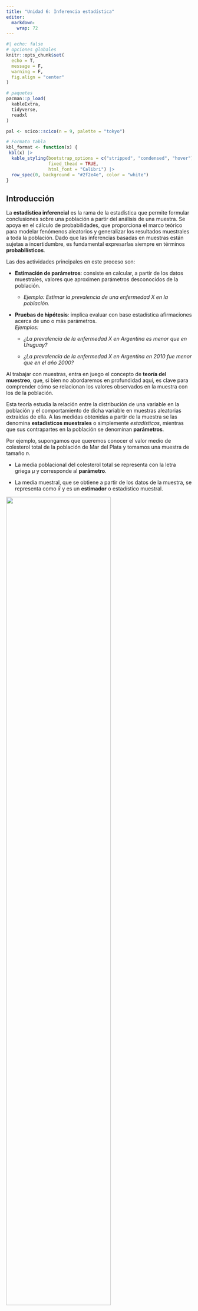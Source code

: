 ```yaml
---
title: "Unidad 6: Inferencia estadística"
editor: 
  markdown: 
    wrap: 72
---
```


```r
#| echo: false
# opciones globales
knitr::opts_chunk$set(
  echo = T,
  message = F,
  warning = F,
  fig.align = "center"
)

# paquetes
pacman::p_load(
  kableExtra,
  tidyverse,
  readxl
)

pal <- scico::scico(n = 9, palette = "tokyo")

# Formato tabla
kbl_format <- function(x) {
 kbl(x) |> 
  kable_styling(bootstrap_options = c("stripped", "condensed", "hover"),
                fixed_thead = TRUE,
                html_font = "Calibri") |>
  row_spec(0, background = "#2f2e4e", color = "white")
}
```

## Introducción

La **estadística inferencial** es la rama de la estadística que permite formular conclusiones sobre una población a partir del análisis de una muestra. Se apoya en el cálculo de probabilidades, que proporciona el marco teórico para modelar fenómenos aleatorios y generalizar los resultados muestrales a toda la población. Dado que las inferencias basadas en muestras están sujetas a incertidumbre, es fundamental expresarlas siempre en términos **probabilísticos**.

Las dos actividades principales en este proceso son:

-   **Estimación de parámetros**: consiste en calcular, a partir de los datos muestrales, valores que aproximen parámetros desconocidos de la población.

    -   *Ejemplo: Estimar la prevalencia de una enfermedad X en la población.*

-   **Pruebas de hipótesis**: implica evaluar con base estadística afirmaciones acerca de uno o más parámetros.\
    *Ejemplos:*

    -   *¿La prevalencia de la enfermedad X en Argentina es menor que en Uruguay?*

    -   *¿La prevalencia de la enfermedad X en Argentina en 2010 fue menor que en el año 2000?*

Al trabajar con muestras, entra en juego el concepto de **teoría del muestreo**, que, si bien no abordaremos en profundidad aquí, es clave para comprender cómo se relacionan los valores observados en la muestra con los de la población.

Esta teoría estudia la relación entre la distribución de una variable en la población y el comportamiento de dicha variable en muestras aleatorias extraídas de ella. A las medidas obtenidas a partir de la muestra se las denomina **estadísticos muestrales** o simplemente *estadísticos*, mientras que sus contrapartes en la población se denominan **parámetros**.

Por ejemplo, supongamos que queremos conocer el valor medio de colesterol total de la población de Mar del Plata y tomamos una muestra de tamaño $n$.

-   La media poblacional del colesterol total se representa con la letra griega $\mu$ y corresponde al **parámetro**.

-   La media muestral, que se obtiene a partir de los datos de la muestra, se representa como $\bar{x}$ y es un **estimador** o estadístico muestral. 

![](images/06/poblacion_muestra.svg){fig-align="center" width=75%}

La **distribución muestral de un estadístico** es la distribución de todos los valores posibles que ese estadístico puede tomar al calcularse en muestras aleatorias del mismo tamaño extraídas de una misma población. Este concepto es central en la inferencia estadística, ya que permite cuantificar la incertidumbre asociada a las estimaciones.

Como construir una distribución muestral puede resultar muy laborioso cuando la población es grande, y directamente imposible si es infinita, se suelen utilizar aproximaciones basadas en la toma de un gran número de muestras aleatorias del mismo tamaño.

## Intervalos de Confianza (IC)

Una forma eficaz de abordar la inferencia estadística es a través de los **intervalos de confianza (IC)**, ya que, aunque son procedimientos inferenciales, están estrechamente vinculados con la estadística descriptiva.

Supongamos que queremos estimar la **media de colesterol** de la población de Mar del Plata. Sería inviable medir el colesterol de cada habitante, por lo que optamos por tomar una muestra de, por ejemplo, 100, 200 o 300 individuos (más adelante veremos cómo determinar el tamaño adecuado de la muestra). Debemos recordar que diferentes muestras producirán en general medias diferentes. Existe, por tanto, un grado de incertidumbre asociado. Si hiciéramos una estimación puntual, obtendríamos un solo valor, pero sin información sobre su variabilidad. No sabríamos qué tan cerca o lejos está nuestra estimación ($\bar{x}$) de la verdadera media poblacional ($\mu$).

El **intervalo de confianza** proporciona un rango de valores dentro del cual se espera que se encuentre el valor verdadero del parámetro poblacional, con un cierto nivel de confianza. A diferencia de la estimación puntual que proporciona un único valor numérico, el intervalo consta de dos valores entre los cuales se supone está contenido el parámetro estimado. Entonces, el intervalo de confianza puede expresarse como:

$$ IC = estimador~puntual \pm (coeficiente~de~confiabilidad) * (error~ estandar) $$

donde:

-   **Estimador puntual**:

    -   Para la media poblacional ($\mu$), se toma la media muestral($\bar{x}$).

    -   Para una proporción de la población ($p$), se toma la proporción muestral ($\hat{p}$).

-   **Coeficiente de confiabilidad:** Se relaciona con el nivel de confianza deseado (por ejemplo, 90%, 95% o 99%), y se expresa como $1 - \alpha$, es decir la probabilidad de que el parámetro se encuentre dentro del IC. Recordemos que el nivel de significancia ($\alpha$) es la probabilidad de que el parámetro no se halle dentro del IC y es un valor generalmente pequeño (por ejemplo, 0.1, 0.05 o 0.01) expresado como probabilidad o porcentaje (por ejemplo, 10%, 5% o 1%).

-   **Error estándar (SE):** Representa la variabilidad de la distribución muestral. Por ejemplo, para la media el error estándar se calcula como la raíz cuadrada de la varianza de la distribución muestral:

    $$ 
    SE = \frac{\sigma}{\sqrt{n}} 
    $$

    Donde $\sigma$ es la desviación estándar poblacional y $n$ el tamaño de la muestra. Si se estima un IC para una proporción, el error estándar es:

    $$ 
    SE = \sqrt{\frac{\hat{p}(1 - \hat{p})}{n}} 
    $$

El proceso se fundamenta en el Teorema del Límite Central (TCL), que establece que, para muestras suficientemente grandes, la distribución de $\bar{x}$ es aproximadamente normal, con media $\mu$ y varianza $\sigma^2/n$. Así, la variable tipificada:

$$ 
Z = \frac{\bar{x}-\mu}{\sigma} 
$$

sigue una distribución normal estándar (media 0 y desviación estándar 1), lo que permite calcular probabilidades y construir el IC.

En cualquier distribución normal:

-   Entre $\mu \pm \sigma$ se encuentra el 68% de los datos.

-   Entre $\mu \pm 2\sigma$ se encuentra el 95%.

-   Entre $\mu \pm 3\sigma$ se encuentra el 99%.

El siguiente gráfico ilustra lo explicado anteriormente:

```r
#| echo: false 
# Define región crítica 
crit_n <- limitRange <- function(fun, min, max) {   
  function(x) {     
    y <- fun(x)     
    y[x < min  |  x > max] <- NA     
    return(y)   
  }}  

# Gráfico base 
g1 <- tibble(x = c(-4, 4)) |>    
  
  # plot     
  ggplot(mapping = aes(x = x)) +      
  # curva normal  
  stat_function(fun = dnorm, linewidth = .8, color = pal[1]) +      
  # Región crítica 95%   
  geom_vline(xintercept = -1.96, lty = 2) +      
  geom_vline(xintercept = 1.96, lty = 2) +      
  # Tema   
  theme_minimal() +    
  theme(axis.text.x = element_text(face = "bold",                                     size = 11,                                    
                                   angle = 60))  
## Gráfico región crítica 
g1 +   
  # Sombreado   
  stat_function(fun = crit_n(dnorm, min = -1, max = 1),     
                geom = "area",      
                fill = pal[2],     
                alpha = 0.4) +      
  
  # Región crítica 68%   
  annotate(geom = "text",            
           label = "68%",            
           x = 0, y = .2) +      
  geom_vline(xintercept = -1, lty = 2) +      
  geom_vline(xintercept = 1, lty = 2) +     
  
  # Región crítica 95%    
  annotate(geom = "text",            
           label = "95%",            
           x = 0, y = .475) +      
  
  annotate("segment", x = -1.96, xend = 1.96, y = .45,     
           arrow = arrow(type = "closed",                    
                         ends = "both",                   
                         length = unit(.1, "inches"))) +    
  
  # Región crítica 99%   
  annotate(geom = "text",            
           label = "99%",            
           x = 0, y = .55) +      
  annotate("segment", x = -2.58, xend = 2.58, y = .525,      
           arrow = arrow(type = "closed",                   
                         ends = "both",                   
                         length = unit(.1, "inches"))) +
  
  geom_vline(xintercept = -2.58, lty = 2) +     
  geom_vline(xintercept = 2.58, lty = 2) +      
  
  # Etiquetas   
  scale_x_continuous(breaks = c(-Inf, -2.58, -1.96, -1,                                  0, 1, 1.96, 2.58, Inf),                     
                     labels = c("",                                 
                                expression(mu - 2.58 * sigma),  
                                expression(mu - 1.96 * sigma),  
                                expression(mu - sigma),           
                                expression(mu),           
                                expression(mu + sigma),       
                                expression(mu + 1.96 * sigma),                                 
                                expression(mu + 2.58 * sigma),  
                                "")) +     
  # Títulos   
  labs(x = "", y = "")
```

Sabemos que, independientemente de la localización de los valores, aproximadamente el **95%** de los valores posibles de $\bar{x}$ en la distribución muestral estarán a menos de dos desviaciones estándar de la media $\mu$. Es decir, el intervalo $\mu \pm 2\sigma$ contendrá el **95%** de los valores posibles de $\bar{x}$.

Supongamos que formamos intervalos a partir de todos los posibles valores de $\bar{x}$, calculados a partir de todas las muestras posibles de tamaño $n$ tomadas de la población de interés. Esto generará una gran cantidad de intervalos de la forma $\mu \pm  2\sigma$, todos con la misma amplitud, centrados en torno a una $\mu$ desconocida.

Aproximadamente el **95%** de estos intervalos tendrán sus centros dentro del intervalo $\mu \pm  2\sigma$. Cada uno de estos intervalos, que se encuentran dentro de $\mu \pm  2\sigma$, puede contener el valor verdadero de $\mu$.

```r
#| echo: false
# Gráfico
g1 + 
  # Región crítica 95% 
  annotate(geom = "text",            
           label = "(1 - alpha) == 0.95",           
           parse = T,            
           x = 0, y = .2) + 
  
  # x1   
  geom_vline(xintercept = 1, 
             lty = 3, 
             color = pal[2]) +     
  
  # x3   
  geom_vline(xintercept = 1.25, 
             lty = 3, 
             color = pal[3]) +      
  
  # x5   
  geom_vline(xintercept = 1.75, 
             lty = 3, 
             color = pal[4]) +      
  
  # mu   
  geom_vline(xintercept = 0, 
             lty = 2) + 
  
  # x2   
  geom_vline(xintercept = -1.5, 
             lty = 3, 
             color = pal[5]) +      
  
  # x4   
  geom_vline(xintercept = -1.25, 
             lty = 3, 
             color = pal[6]) + 
  
  # Anotaciones texto   
  annotate("segment", x = -1.96, xend = 0, y = .05,
           arrow = arrow(type = "closed", 
                         ends = "both",   
                         length = unit(.1, "inches"))) +    
  
  annotate(geom = "text",            
           label = expression(2*sigma*bar(x)),  
           x = -1, y = .075) +         
  
  annotate("segment", x = 1.96, xend = 0, y = .05,     
           arrow = arrow(type = "closed",                    
                         ends = "both",                   
                         length = unit(.1, "inches"))) +    
  
  annotate(geom = "text",            
           label = expression(2*sigma*bar(x)),            
           x = 1, y = .075) +       
  
  # Etiquetas   
  scale_x_continuous(breaks = c(-Inf, -1.96, -1.5, -1.25, 0, 
                                1, 1.25, 1.75, 1.96, Inf),   
                     labels = c("",
                                expression(alpha/2),  
                                expression(bar(x)[2]),  
                                expression(bar(x)[4]),  
                                expression(mu),  
                                expression(bar(x)[1]),
                                expression(bar(x)[3]),  
                                expression(bar(x)[5]),
                                expression(alpha/2), 
                                "")) +      
  
  # Títulos   
  labs(x = expression(bar(x)), y = "")
```

Finalmente, y basándonos en las propiedades de la distribución Normal, se puede deducir la expresión del IC:

$$ 
P(Z_{\alpha/2} < Z_{1-\alpha/2)} = 1 - \alpha 
$$ Reemplazando $Z$:

$$ 
P(Z_{\alpha/2} < \frac{\bar{x} - \mu}{\frac{\sigma}{\sqrt{n}}} < Z_{(1-\alpha/2)}) = 1-\alpha   
$$

Reordenando, la expresión del IC para la media queda:

$$ 
\bar{x} - Z_{\alpha/2}\sqrt{\frac{\sigma^2}{n}} < \mu < \bar{x} + Z_{\alpha/2}\frac{\sigma^2}{n}   
$$

### ¿Cómo se interpreta un IC?

Si hubiésemos tomado múltiples muestras del mismo tamaño de la población, en al menos $100 * (1 − \alpha)\%$ de las ocasiones el intervalo calculado contendría el parámetro poblacional real. Es decir, un IC al 95% implica que, a largo plazo, el 95% de los intervalos obtenidos a partir de muestras repetidas incluirán el valor verdadero del parámetro.

El producto del coeficiente de confiabilidad y el error estándar se denomina **precisión de la estimación** y es el componente responsable de la amplitud del IC. Recordemos que la fórmula general para construir un intervalo de confianza era:

$$ IC = estimador~puntual \pm (coeficiente~de~confiabilidad) * (error~ estandar) $$

Para el caso de la media:

-   **Aumento de la confiabilidad:** Si se incrementa el nivel de confianza, el coeficiente (por ejemplo, pasando de 1.96 a un valor mayor) aumenta, lo que a su vez incrementa la amplitud del IC.

-   **Reducción del error estándar:** Si se fija la confiabilidad (por ejemplo, al 95%), para disminuir la amplitud del IC es necesario reducir el error estándar. Dado que el error estándar de la media es:

    $$ SE = \frac{\sigma}{\sqrt{n}} $$

    y considerando que $\sigma$ es constante, la única forma de disminuir el error estándar es aumentando el tamaño muestral ($n$).

Surge entonces la pregunta: **¿qué tan grande debe ser** $n$?\
La respuesta dependerá de $\sigma$, del nivel de significación ($\alpha$) y de la amplitud deseada para el IC. La relación es:

$$ Amplitud = Z \frac{\sigma}{\sqrt{n}} \Longrightarrow n = \frac{Z^2\sigma^2}{Amplitud^2} \quad (Z = 1.96~si~\alpha = 0.05) $$

(En la práctica, $\sigma$ generalmente no se conoce, así que se usa su estimación muestral).

La expresión del error estándar varía según el parámetro a estimar. Hemos visto el caso de la media; si lo que se desea es calcular un IC para una proporción, recordemos que, para muestras grandes, la distribución de las proporciones de la muestra es aproximadamente normal de acuerdo con el TCL. En este caso:

-   La media de la distribución es la proporción real $p$

-   La varianza es $p(1-p)/n$, lo que nos lleva a que el error estándar es:

$$ 
SE = \sqrt{\frac{\hat{p}(1-\hat{p})}{n}}      
$$

y el IC para la proporción se expresa como:

$$ \hat{p} - Z_{1-\alpha/2}\sqrt{\frac{\hat{p}(1-\hat{p})}{n}} < p < \hat{p} + Z_{1-\alpha/2}\sqrt{\frac{\hat{p}(1-\hat{p})}{n}}  $$

Dado que un intervalo de confianza implica una declaración probabilística, su cálculo se fundamenta en las distribuciones muestrales de los estimadores y en el correspondiente error estándar. Aunque las fórmulas pueden parecer complejas, los paquetes estadísticos (como R) realizan estos cálculos automáticamente. Lo fundamental es comprender en qué depende la amplitud del IC (nivel de confianza, error estándar y tamaño muestral) y cómo cada uno de estos componentes influye en la precisión de la estimación.

Para profundizar y visualizar simulaciones sobre estos conceptos, pueden explorar recursos interactivos como:

➡️ [**Viendo la teoría: Una introducción visual a probabilidad y estadística**](https://seeing-theory.brown.edu/frequentist-inference/es.html#section2)


## Normalidad y homocedasticidad

Las características fundamentales a la hora de decidir si utilizaremos métodos paramétricos o no paramétricos para la inferencia estadística, es que los datos se ajusten a una distribución normal y conocer si tienen una dispersión homogénea o heterogénea. 

## Normalidad

Determinar que una distribución es aproximadamente normal nos permite decidirnos por test de comparaciones paramétricos.

Existen tres enfoques que debemos analizar simultáneamente:

-   Métodos gráficos
-   Métodos analíticos
-   Pruebas de bondad de ajuste

### Métodos gráficos

El gráfico por excelencia para evaluar normalidad es el Q-Q Plot que consiste en comparar los cuantiles de la distribución observada con los cuantiles teóricos de una distribución normal con la misma media y desviación estándar que los datos.

Cuanto más se aproximen los datos a una normal, más alineados están los puntos entorno a la recta.

En el lenguaje R hay varios paquetes que tienen funciones para construirlos:

```r
library(dlookr)
library(ggpubr)
library(moments)
library(nortest)
library(car)
library(tidyverse)
```

Cargamos datos de ejemplo:

```r
datos <- read_csv2("datos/datos_normalidad.csv")
```

Evaluación gráfica de normalidad usando la función `plot_normality()` del paquete `dlookr`:

```r
datos |> 
  plot_normality(peso) 
```

A simple vista observamos que los puntos de la variable `peso` *se ajustan bastante bien a la recta*.

También podemos generar el qqplot usando las funciones `geom_qq_line()` y `geom_qq()` de `ggplot2`:

```r
datos |> 
  ggplot(mapping = aes(sample = peso)) +
  geom_qq_line() +
  geom_qq() +
  theme_minimal()
```

La función `ggqqplot()` del paquete `ggpubr` [@ggpubr] nos permite agregar intervalos de confianza (zona gris alrededor de la recta) que nos orienta mejor sobre "donde caen" los puntos de la variable analizada:

```r
datos$peso |> 
  ggqqplot()
```

Un ejemplo donde la variable parece no cumplir con el supuesto de normalidad en estos datos de prueba es `edad`:

```r
datos$edad |> 
  ggqqplot()
```

### Métodos analíticos

#### Medidas de forma

Existen dos medidas de forma útiles que podemos calcular mediante funciones de R.

-   La curtosis (kurtosis)
-   La asimetría (skewness)

La curtosis mide el grado de agudeza o achatamiento de una distribución con relación a la distribución normal.

-   \< 0 Distribución platicúrtica (apuntamiento negativo): baja concentración de valores
-   \> 0 Distribución leptocúrtica (apuntamiento positivo): gran concentración de valores
-   = 0 Distribución mesocúrtica (apuntamiento normal): concentración como en la distribución normal.

El paquete `moments` [@moments] posee algunas funciones interesantes para analizar medidas de forma, como el estimador de Pearson para curtosis:

```r
datos |> 
  summarise(kurtosis_edad = kurtosis(edad, na.rm = T),
            kurtosis_peso = kurtosis(peso, na.rm = T))
```

En los dos casos estamos frente a una *distribución leptocúrtica* pero de magnitudes bien diferentes. Muy alta en el caso de la variable `edad` (8,0) y mucho menor para la variable `peso` (2,7).

El índice de asimetría es un indicador que permite establecer el *grado de asimetría* que presenta una distribución. Los valores menores que 0 indican distribución asimétrica negativa; los mayores a 0: distribución asimetrica positiva y cuando sea 0, o muy próximo a 0, distribución simétrica:

```r
datos |>  
  summarise(asimetria_edad = skewness(edad, na.rm = T),
            asimetria_peso = skewness(peso, na.rm = T))
```

Los valores obtenidos con la función `skewness()` del paquete `moments` nos informan que la distribución de la edad tienen una asimetría positiva (2,2) y que los valores de peso se distribuyen bastante simétricos (0,1).

Estas características de las distribuciones también se pueden ver mediante histogramas o gráficos de densidad:

```r
datos  |>  
  plot_normality(edad, col = "forestgreen") 

datos |> 
  plot_normality(peso, col = "royalblue") 
```

Los histogramas que se acerquen a la clásica "campana de Gauss" tendrán curtosis y asimetrías alrededor del valor cero.

### Pruebas de bondad de ajuste

Una prueba de bondad de ajuste permite testear la hipótesis de que una variable aleatoria sigue cierta distribución de probabilidad y se utiliza en situaciones donde se requiere comparar una distribución observada con una teórica o hipotética.

El mecanismo es idéntico a cualquier test de hipótesis salvo que aquí esperamos no descartar la hipótesis nula de igualdad, por lo que obtener valores *p* de probabilidad mayores a 0,05 es signo de que la distribución de la variable analizada se ajusta.

A continuación, presentaremos los test de hipótesis más utilizados para analizar normalidad.

#### Test de Shapiro-Wilk

Lleva el nombre de sus [autores](https://es.wikipedia.org/wiki/Test_de_Shapiro%E2%80%93Wilk) (Samuel Shapiro y Martin Wilk) y es usado preferentemente para muestras de hasta 50 observaciones.

La función se encuentra desarrollada en el paquete `stats` y se llama `shapiro.test()`:

```r
shapiro.test(datos$edad)

shapiro.test(datos$peso)
```

**Interpretación**: Siendo la hipótesis nula que la población está distribuida normalmente, si el p-valor es menor a $\alpha$ (nivel de significancia, convencionalmente un 0,05) entonces la hipótesis nula es rechazada (se concluye que los datos no provienen de una distribución normal). Si el p-valor es mayor a $\alpha$, se concluye que no se puede rechazar dicha hipótesis.

En función de esta interpretación (que es común a todos los test de hipótesis de normalidad), podemos decir que la distribución de la variable **edad** *no se ajusta a la normal* y no podemos rechazar que la distribución de la variable **peso** se ajuste.

#### Test de Kolmogorov-Smirnov

El test de [**Kolmogorov-Smirnov**](https://es.wikipedia.org/wiki/Prueba_de_Kolmogorov-Smirnov) permite estudiar si una muestra procede de una población con una determinada distribución que no está limitado únicamente a la distribución normal.

El test asume que se conoce la media y varianza poblacional, lo que en la mayoría de los casos no es posible. Para resolver este problema, se realizó una modificación conocida como test Lilliefors.

#### Test de Lilliefors

El test de [**Lilliefors**](https://es.wikipedia.org/wiki/Prueba_de_Lilliefors) asume que la media y varianza son desconocidas y está especialmente desarrollado para contrastar la normalidad.

Es la alternativa al test de Shapiro-Wilk cuando el número de observaciones es mayor de 50.

La función `lillie.test()` del paquete `nortest` [@nortest] permite aplicarlo:

```r
lillie.test(datos$edad)

lillie.test(datos$peso)
```

Los resultados son coincidentes con los obtenidos anteriormente.

#### Test de D'agostino

Esta prueba se basa en las transformaciones de la curtosis y la asimetría de la muestra, y solo tiene poder frente a las alternativas de que la distribución sea sesgada.

El paquete `moments` la tiene implementada en `agostino.test()`:

```r
agostino.test(datos$edad)

agostino.test(datos$peso)
```

Los resultados coinciden con la observación de asimetría que efectuamos con los métodos analíticos, confirmando que la variable `edad` *no se ajusta* a una curva simétrica y la variable `peso` si lo hace.

Cuando estos test se emplean con la finalidad de verificar las condiciones de métodos paramétricos es importante tener en cuenta que, al tratarse de valores probabilidad, cuanto mayor sea el tamaño de la muestra más poder estadístico tienen y más fácil es encontrar evidencias en contra de la hipótesis nula de normalidad.

Por otra parte, cuanto mayor sea el tamaño de la muestra, menos sensibles son los métodos paramétricos a la falta de normalidad. Por esta razón, es importante no basar las conclusiones únicamente en los resultados de los test, sino también considerar los otros métodos (gráfico y analítico) y no olvidar el tamaño de la muestra.

## Homocedasticidad

La homogeneidad de varianzas es un supuesto que considera constante la varianza en los distintos grupos que queremos comparar.

Esta homogeneidad es condición necesaria antes de aplicar algunos test de hipótesis de comparaciones o bien para aplicar correcciones mediante los argumentos de las funciones de R.

Existen diferentes test de bondad de ajuste que permiten evaluar la distribución de la varianza. Todos ellos consideran como $H_0$ que la varianza es igual entre los grupos y como $H_1$ que no lo es.

La diferencia entre ellos es el estadístico de centralidad que utilizan:

-   Media de la varianza: son los más potentes pero se aplican en distribuciones que se aproximan a la normal.

-   Mediana de la varianza: son menos potentes pero consiguen mejores resultados en distribuciones asimétricas.

### F-test

Este test es un contraste de la razón de varianzas, mediante el estadístico F que sigue una distribución F-Snedecor.

Se utiliza cuando las distribuciones se aproximan a la "normal" y en R base se la encuentra en la función `var.test()` que permite utilizar la sintaxis de fórmula:

```r
#| eval: false
variable_cuantitativa ~ variable_categórica_grupos
```

Por ejemplo:

```r
var.test(formula = peso ~ sexo, data = datos)
```

Comparamos las varianzas de la variable peso entre el grupo de mujeres y hombres. El valor $p$ del test indica que no podemos descartar la igualdad de varianzas entre los grupos ($H_0$) o lo que es lo mismo el test no encuentra diferencias significativas entre las varianzas de los dos grupos.

### Test de Bartlett

Este test se puede utilizar como alternativa al F-test, sobre todo porque nos permite aplicarlo cuando tenemos más de 2 grupos de comparación. Al igual que el anterior es sensible a las desviaciones de la normalidad.

La función en R `base` es `bartlett.test()` y también se pueden usar argumentos tipo fórmula:

```r
bartlett.test(formula = peso ~ sexo, data = datos)
```

El resultado es coincidente con el mostrado por `var.test()`. No se encuentran diferencias significativas entres las varianzas de los pesos en los dos grupos (Mujer - Varon)

### Test de Levene

El test de Levene sirve para comparar la varianza de 2 o más grupos pero además permite elegir distintos estadísticos de tendencia central. Por lo tanto, la podemos adaptar a distribuciones alejadas de la normalidad seleccionando por ejemplo la mediana.

La función `leveneTest()` se encuentra disponible en el paquete `car`. La vemos aplicada sobre `peso` para los diferentes grupos de `sexo` y utilizando la **media** como estadístico de centralidad, dado que la distribución de `peso` se aproxima a la normal.

```r
leveneTest(y = peso ~ sexo, data = datos, center = "mean")
```

La conclusión es la misma que la encontrada anteriormente.

Ahora vamos aplicarla sobre la variable `edad`, de la que habíamos descartado "normalidad". Lo hacemos usando el argumento `center` con `"mean"` (media) y con `"median"` (mediana).

```r
leveneTest(y = edad ~ sexo, data = datos, center = "mean")

leveneTest(y = edad ~ sexo, data = datos, center = "median")
```

Los resultados son diferentes. Mientras con el centrado en la media nos da un *p* valor significativo menor a 0,05 con el centrado en la mediana no nos permite descartar homocedasticidad.

Observamos aquí las distorsiones sobre la media y las formas paramétricas que devienen de distribuciones asimétricas y alejadas de la curva normal. El código correcto para este caso (variable `edad`) es usar el centrado en la mediana (`center = "median"`).


## Test de hipótesis

Aunque los estudios de corte transversal no se diseñan originalmente con grupos de comparación, en aquellos de carácter más analítico es frecuente establecer comparaciones. Por ejemplo, pueden surgir preguntas como:

> *¿La prevalencia de la enfermedad es mayor en mujeres, en determinados grupos etarios o en una provincia específica?*

Con esto en mente, revisaremos las herramientas que permiten comparar grupos mediante test o contrastes de hipótesis. El propósito de estos test es ofrecer al investigador una herramienta para tomar decisiones sobre la población a partir de la información obtenida en una muestra.

Antes de adentrarnos en la parte estadística, es importante distinguir entre dos tipos de hipótesis:

-   **Hipótesis de investigación:** Es la conjetura o suposición que motiva la investigación.

-   **Hipótesis estadística:** Es aquella que puede ser evaluada mediante técnicas estadísticas apropiadas.

En este texto nos centraremos en aclarar aspectos relativos a las hipótesis estadísticas, asumiendo que las hipótesis de investigación ya han sido discutidas previamente por los investigadores. Describiremos brevemente el razonamiento subyacente a estos test.

Los contrastes de hipótesis parten de una **hipótesis nula**, la cual afirma que los dos grupos comparados son iguales o, en otras palabras, que las diferencias observadas se deben únicamente al azar. Como ya se ha mencionado, la variabilidad intrínseca de cualquier muestra impide que la diferencia entre grupos sea exactamente cero.

El método estadístico nos permite cuantificar la diferencia entre grupos asumiendo que, si repitiésemos el experimento infinitas veces obtenemos todas las posibles muestras del tamaño indicado a partir de nuestras poblaciones (*distribución muestral*), las diferencias entre grupos "iguales" se distribuirían conforme a una curva teórica. Basándonos en las propiedades de esta distribución, podemos determinar un valor límite que comprende, por ejemplo, el 95% o el 99% de las diferencias esperadas. Si la diferencia observada entre las muestras supera este valor límite, se considera excesiva para ser atribuible al azar y, por tanto, se rechaza la hipótesis nula. Por el contrario, si la diferencia cae dentro del área del 95%, se concluye que la diferencia encontrada podría atribuirse al azar, y no habría evidencia que nos permita rechazar la hipótesis nula. En estos casos decimos que los grupos "no son diferentes" pero no "son iguales", ya que la variabilidad inherente impide probar una igualdad exacta.

Los contrastes de hipótesis se realizan generalmente bajo las siguientes condiciones:

-   Se asume a priori que la ley de distribución de la población es conocida.

-   Se extrae una muestra aleatoria de dicha población.

El conjunto de estas técnicas de inferencia se denomina **técnicas paramétricas**. Sin embargo, existen otros métodos, denominados **técnicas no paramétricas** o contrastes de distribuciones libres, que no requieren estimar parámetros ni suponer una ley de probabilidad específica para la población. Algunos de estos métodos serán desarrollados más adelante en este módulo.

Es importante señalar que los contrastes de hipótesis se utilizan no solo en estudios transversales, sino con mayor frecuencia en diseños en los que *a priori* existen grupos de comparación, como en estudios de casos y controles, cohortes, ensayos clínicos, entre otros. Desarrollaremos aquí la teoría que los sustenta y los utilizaremos a lo largo de todo el curso.

### Estructura del test de hipótesis

Los componentes básicos de cualquier test de contraste de hipótesis son:

-   **Hipótesis nula** ($H_0$): Afirma que no existe diferencia entre los grupos que se comparan, es decir, que las variaciones observadas se deben únicamente al azar.

-   **Hipótesis alternativa** ($H_1$): Es la conjetura o suposición que plantea el investigador, estableciendo que sí existe una diferencia entre los grupos. Generalmente es complementaria de la $H_0$.

-   **Estadístico de prueba**: Es el valor calculado a partir de los datos muestrales que se utiliza para tomar la decisión sobre la $H_0$. Cada tipo de problema tiene un estadístico adecuado, cuya magnitud, al compararse con su distribución muestral (por ejemplo, la distribución normal estándar en el caso del estadístico $Z$), permite determinar si las diferencias observadas son atribuibles al azar.

-   **Valor crítico o Región crítica**: La región crítica se establece en función del nivel de significación ($\alpha$) y consiste en el conjunto de valores extremos del estadístico de prueba que, de ser alcanzados, llevarían a rechazar la $H_0$. Todos los posibles valores del estadístico se ubican en el eje horizontal de la gráfica de su distribución, y la región crítica delimita aquellos valores que son muy poco probables bajo la hipótesis nula.

    ```r
    #| echo: false
    ## Define región crítica
    crit_n <- limitRange <- function(fun, min, max) {
      function(x) {
        y <- fun(x)
        y[x < min  |  x > max] <- NA
        return(y)
      }}

    ## Gráfico base
    g1 <- tibble(x = c(-4, 4)) |> 
      
      ggplot(mapping = aes(x = x)) +
      
      # Curva normal
      stat_function(fun = dnorm, size = 1) +
      
      # línea mu
      geom_vline(xintercept = 0) +
      
      # Tema
      labs(x = NULL, y = NULL) +
      theme_minimal() +
      theme(axis.text.x = element_text(face = "bold", 
                                       size = 11))

    ## Gráfico región crítica
    g1 + 
      # Sombreado
      stat_function(fun = crit_n(dnorm, min = 1.645, max = Inf), 
                    geom = "area", 
                    fill = pal[2], alpha = 0.7) +
      
      # Región crítica
      annotate(geom = "text", 
               label = "zona de rechazo", x = 3, y = .1) +
      
      # Líneas región crítica
      geom_vline(xintercept = 1.645, lty = 2) +
      
      
      # Etiquetas
      scale_x_continuous(breaks = c(-Inf, 0, 1.645, Inf),
                         labels = c("", "", "valor crítico",""))
    ```

    La regla de decisión es la siguiente:

    -   Si el valor del estadístico de prueba calculado a partir de la muestra cae en la región crítica, se rechaza la $H_0$​ y se concluye que las diferencias observadas son **estadísticamente significativas**.
    -   Si el valor no cae en la región crítica, no se rechaza la $H_0$​; esto indica que las diferencias entre lo observado y lo esperado pueden explicarse por el azar. Es decir, **no son estadísticamente significativas**.

-   **Nivel de significación** ($\alpha$): Es la probabilidad de cometer un error tipo I, es decir, rechazar $H_0$ cuando es verdadera. Este valor, elegido por el investigador (comúnmente 5% o 1%), determina el límite entre la región de no rechazo y la región crítica.

-   **Valor *p***: Es una medida de qué tan probable son los resultados de la muestra, considerando que $H_0$ sea verdadera.

    -   Un valor $p$ muy pequeño indica que es muy poco probable obtener los resultados observados para el estadístico muestral si $H_0$ fuese cierta, por lo que debemos rechazarla.

    -   Esto significa que si el valor $p \leq \alpha$, es posible rechazar $H_0$; mientras que si $p > \alpha$, no es posible rechazar la hipótesis nula.

    Por ejemplo, si en un test de contraste de dos proporciones se obtiene un estadístico $Z= 3,034$ y un valor $p = 0.0024$, esto significa que la probabilidad de obtener un valor de $Z$ de 3.034 o mayor, suponiendo que $H_0$ es cierta, es del 0.24%. Dado que este valor es mucho menor que un nivel de significación del 5% (o incluso del 1%), se rechaza $H_0$ y se concluye que la diferencia observada es estadísticamente significativa. En otras palabras, si bajo un supuesto dado, la probabilidad de un suceso observado particular es excepcionalmente pequeña, concluimos que el supuesto probablemente es incorrecto (*regla del suceso infrecuente*).

### Tipos de contrastes

Los contrastes de hipótesis se clasifican según la forma de la hipótesis alternativa ($H_1$). Esta clasificación determina si la prueba es **unilateral** de cola izquierda o derecha) o **bilateral** (de dos colas). Siendo las colas de la distribución las regiones extremas limitadas por los valores críticos.

#### Test de cola izquierda

La hipótesis alternativa plantea que la media del primer grupo es significativamente **menor** que la del segundo:

$$
H_1: \mu_1 < \mu_2
$$

La región crítica se encuentra en el extremo izquierdo de la distribución. Todo el área crítica tiene un tamaño $\alpha$ con un valor crítico de $-1,645$.

```r
#| echo: false
# Test cola izquierda
tibble(x = c(-4, 4)) |> 
  
  # Plot  
  ggplot(mapping = aes(x = x)) +
  
  # Curva normal
  stat_function(fun = dnorm, linewidth = 1) +
  
  # Sombreado
  stat_function(fun = crit_n(dnorm, min = -1.645, max = Inf),
                geom = "area", 
                fill = pal[4], 
                alpha = 0.4) +
  
  stat_function(fun = crit_n(dnorm, min = -Inf, max = -1.645), 
                geom = "area", 
                fill = pal[2], 
                alpha = 0.7) +
  
  # Región crítica
  annotate(geom = "text", 
           label = "Rechazo H0\n α = 0,05",
           x = -3, 
           y = .1) +
  
  # Líneas región crítica
  geom_vline(xintercept = -1.645, lty = 2) +
  
  scale_x_continuous(breaks = c(-Inf, -1.645, 0, Inf)) +
  
  # Títulos
  labs(x = "Z-score", y = "") +
  
  # Tema
  theme_minimal() + 
  
  theme(axis.text = element_text(face = "bold", size = 12))
```

#### Test de cola derecha

La hipótesis alternativa establece que la media del primer grupo es significativamente **mayor** que la del segundo:

$$ H_1: \mu_1 > \mu_2 $$

La región crítica se concentra en el extremo derecho de la distribución y toda el área crítica tiene un tamaño $\alpha$ con un valor crítico de $1,645$.

```r
#| echo: false
# Test cola derecha
tibble(x = c(-4, 4)) |> 
  
  # Plot  
  ggplot(mapping = aes(x = x)) +
  
  # Curva normal
  stat_function(fun = dnorm, linewidth = 1) +
  
  # Sombreado
  stat_function(fun = crit_n(dnorm, min = -Inf, max = 1.645),
            geom = "area", 
            fill = pal[4], 
            alpha = 0.4) +
  
  stat_function(fun = crit_n(dnorm, min = 1.645, max = Inf), 
            geom = "area", 
            fill = pal[2], 
            alpha = 0.7) +
  
  # Región crítica
  annotate(geom = "text", 
           label = "Rechazo H0\n α = 0,05",
           x = 3, 
           y = .1) +
  
  # Líneas región crítica
  geom_vline(xintercept = 1.645, lty = 2) +
  
  scale_x_continuous(breaks = c(-Inf, 1.645, 0, Inf)) +
  
  # Títulos
  labs(x = "Z-score", 
   y = "") +
  
  # Tema
  theme_minimal() + 
  
  theme(axis.text = element_text(face = "bold", size = 12))
```

#### Pruebas bilaterales

La hipótesis alternativa afirma que existen diferencias entre los grupos, **sin especificar la dirección**:

$$
H_1: \mu_1 \neq \mu_2
$$

La región crítica se divide entre ambos extremos de la distribución, con valores críticos de $\pm 1,96$. El nivel de significación total ($\alpha$) se reparte en partes iguales entre las dos colas ($\alpha/2$ en cada una), lo que implica un 2,5% de probabilidad en cada cola si $H_0$ es verdadera.

```r
#| echo: false
# Test 2 colas
tibble(x = c(-4, 4)) |> 
  
  # Plot  
  ggplot(mapping = aes(x = x)) +
  
  # Curva normal
  stat_function(fun = dnorm, 
                linewidth = 1) +
  
  # Sombreado centro
  stat_function(fun = crit_n(dnorm, min = -1.96, max = 1.96),
                geom = "area", 
                fill = pal[4], 
                alpha = 0.4) +
  
  # Sombreado región crítica
  stat_function(fun = crit_n(dnorm, min = -Inf, max = -1.96), 
                geom = "area", 
                fill = pal[2], 
                alpha = 0.7) +
  
  stat_function(fun = crit_n(dnorm, min = 1.96, max = Inf), 
                geom = "area", 
                fill = pal[2], 
                alpha = 0.7) +
  
  # Texto región crítica
  annotate(geom = "text", 
           label = "Rechazo H0\n α = 0,025",
           x = -3, 
           y = .1) +
  
  annotate(geom = "text",
           label = "Rechazo H0\n α = 0,025",
           x = 3, 
           y = .1) +
  
  # Líneas región crítica
  geom_vline(xintercept = -1.96, lty = 2) +
  
  geom_vline(xintercept = 1.96, lty = 2) +
  
  scale_x_continuous(breaks = c(-Inf, -1.96, 0, 1.96, Inf)) +
  
  # Títulos
  labs(x = "Z-score", 
       y = ""
       ) +
  
  theme_minimal() + 
  theme(axis.text = element_text(face = "bold", size = 12))
```

### Errores

Al utilizar el razonamiento de los contrastes de hipótesis, existen dos tipos principales de errores que podemos cometer:

-   **Error tipo I** ($\alpha$): Ocurre cuando el investigador rechaza la hipótesis nula ($H_0$) siendo esta verdadera en la población y se concluye erróneamente que existe una diferencia cuando en realidad no la hay. Se suele eligir un valor pequeño de $\alpha$ (0.01, 0.05 y 0.10) para hacer que la probabilidad de rechazo de $H_0$ sea pequeña.

-   **Error tipo II (**$\beta$): Ocurre cuando el investigador no rechaza la $H_0$ siendo esta falsa en la población, es decir, se falla en detectar una diferencia real. Generalmente $\beta$ es mayor que $\alpha$, pero su valor real se desconoce en la práctica.

Es importante notar que, una vez que se realiza el procedimiento de prueba, no es posible saber con certeza si se ha cometido alguno de estos errores, ya que se desconoce el verdadero estado de la realidad. Sin embargo, al fijar un $\alpha$ pequeño, se busca asegurar que, en caso de rechazar la $H_0$, la probabilidad de haber cometido un error Tipo I sea baja.

En resumen, al interpretar los resultados de un test de hipótesis:

-   **Si se rechaza la** $H_0$: se asume que la probabilidad de haber cometido un error Tipo I es baja (debido al valor pequeño de $\alpha$).

-   **Si no se rechaza la** $H_0$: se desconoce el riesgo real de un error Tipo II, pero es importante tener en cuenta que, en muchas situaciones, este riesgo es mayor que el de un error Tipo I.

La tabla que se presenta a continuación resume las posibles situaciones a las que nos enfrentamos con los test de hipótesis:

```r
#| echo: false
# Datos
tibble(
  " " = c("H0 es cierta",
         "H0 es falsa"),
  "No rechazar H0" = c("Correcto (1-α)",
                       "Error tipo II (β)"),
  "Rechazar H0" = c("Error tipo I (α)",
                    "Correcto (1-β)")
) |> 
  
  # Tabla
  kbl_format() |> 
  column_spec(1, background = "#2f2e4e", color = "white", bold = TRUE)
```

Para quienes están familiarizados con el ámbito del diagnóstico, existe una clara analogía entre los falsos positivos y falsos negativos en las pruebas diagnósticas y, respectivamente, el error Tipo I y el error Tipo II en los contrastes de hipótesis.

Hemos discutido el significado de $\alpha$ (error Tipo I); ahora veamos qué implica $\beta$. Recordemos que el error Tipo II es análogo a los falsos negativos de las pruebas diagnósticas: es la probabilidad de no detectar una diferencia cuando, en realidad, ésta existe. En otras palabras, $\beta$ es la probabilidad de no rechazar la hipótesis nula ($H_0$​) siendo esta falsa.

A diferencia de $\alpha$ que se fija en un único valor y es determinado por el investigador, $\beta$ varía según el valor real del parámetro en estudio. Por ejemplo, si consideramos la hipótesis nula $H_0: \mu_1 - \mu_2 = 0$, habrá un valor de $\beta$ para cada posible diferencia entre $\mu_1$​ y $\mu_2$ cuando el valor real no sea cero. La probabilidad de detectar correctamente una diferencia real - es decir, de obtener un resultado estadísticamente significativo cuando la diferencia existe- se denomina **potencia estadística** y se expresa como $1-\beta$.

Los contrastes de hipótesis no son exclusivos de los estudios transversales; por el contrario, su uso es más común en estudios analíticos que involucran grupos de comparación, tales como estudios de casos y controles, cohortes o ensayos clínicos. Por ejemplo, en un ensayo clínico que evalúa dos tratamientos, la potencia estadística refleja la capacidad del estudio para identificar un efecto real del tratamiento.

Es deseable que la potencia del estudio sea lo mayor posible, ya que esto incrementa la probabilidad de detectar diferencias verdaderas. Sin embargo, no es posible minimizar ambos errores simultáneamente ya que al disminuir $\alpha$ (es decir, al ser más exigentes para rechazar la $H_0$​), $\beta$ tiende a aumentar, y viceversa. En los contrastes, la hipótesis privilegiada es $H_0$ que solo será rechazada cuando la evidencia de su falsedad supere el umbral del $1-\alpha$. Esto significa que, a menos que la evidencia en contra de $H_0$ sea muy significativa, se opta por no rechazarla. Lo ideal a la hora de definir un test es encontrar un compromiso entre $\beta$ y $\alpha$.

```r
#| echo: false
tibble(x = c(-6, 6)) |> 
  
  ggplot(mapping = aes(x = x)) +
  
  # Curva normal H0
  stat_function(fun = dnorm, 
                size = 1, aes(color = "H0")) +
  
  # Curva normal H1
  stat_function(fun = dnorm, args = list(mean = 2, sd = 1),
                size = 1, aes(color = "H1")) +
  
  # Línea vertical
  geom_vline(xintercept = 1, lty = 2) +
  
  # Anotación de alfa
  annotate("text", 
           x = 3, 
           y = 0.05, 
           label = "paste('Riesgo ', alpha)", 
           parse = T) +
  
  annotate(geom = "segment",
            arrow = arrow(type = "closed",
                          length = unit(.1, "inches")),
           x = 3, xend = 2,
           y = 0.045, yend = 0.01) +
 
  # Anotación de beta
  annotate(geom = "text",
           x = -1, y = 0.05,
           label = "paste('Riesgo ', beta)",
           parse = T) +
  
   annotate(geom = "segment",
            arrow = arrow(type = "closed",
                          length = unit(.1, "inches")),
           x = -1, xend = 0,
           y = 0.045, yend = 0.01) +
  
  # Etiquetas
  annotate(geom = "text",
           x = 5, y = 0.3,
           label = "Test de una sola cola: \n B > A \n (Z = 1.645)") +
  
  # Breaks eje X
  scale_x_continuous(breaks = c(-Inf, 0, 2, Inf),
                     labels = c("", 
                                expression(1 - alpha),
                                expression(1 - beta),
                                "")) +
  # Colores
  scico::scale_color_scico_d(palette = "tokyo", end = .75) +
  
  # Tema
  labs(x = NULL, y = NULL) +
  theme_minimal() +
  theme(axis.text.x = element_text(face = "bold", size = 11),
        legend.title = element_blank())
```

Mientras que para tests bilaterales:

```r
#| echo: false
tibble(x = c(-7, 7)) |> 
  
  ggplot(mapping = aes(x = x)) +
  
  # Curva normal H0
  stat_function(fun = dnorm, 
                size = 1, aes(color = "H0")) +
  
  # Curva normal H1
  stat_function(fun = dnorm, args = list(mean = 3, sd = 1),
                size = 1, aes(color = "H1")) +
  
  stat_function(fun = dnorm, args = list(mean = -3, sd = 1),
                size = 1, aes(color = "H1")) +
  
  # Área de superposición entre H0 y H1 (media = 3)
  stat_function(
    fun = function(x) {
      pmin(dnorm(x), dnorm(x, mean = 3, sd = 1))
    },
    geom = "area",
    fill = pal[7], alpha = 0.5) +
  
  # Área de superposición entre H0 y H1 (media = -3)
  stat_function(
    fun = function(x) {
      pmin(dnorm(x), dnorm(x, mean = -3, sd = 1))
    },
    geom = "area",
    fill = pal[7], alpha = 0.5) +
  
  # Líneas verticales
  geom_vline(xintercept = -2.5, lty = 2) +
  
  geom_vline(xintercept = 2.5, lty = 2) +
  
  # Anotación de beta izq
  annotate(geom = "text",
           x = -4, y = 0.05,
           label = "paste('Riesgo ', beta)",
           parse = T) +

   annotate(geom = "segment",
            arrow = arrow(type = "closed",
                          length = unit(.1, "inches")),
           x = -3, xend = -1,
           y = 0.045, yend = 0.01) +
  
  # Anotación de beta der
  annotate(geom = "text",
           x = 4, y = 0.05,
           label = "paste('Riesgo ', beta)",
           parse = T) +

   annotate(geom = "segment",
            arrow = arrow(type = "closed",
                          length = unit(.1, "inches")),
           x = 3, xend = 1,
           y = 0.045, yend = 0.01) +
  
  # Anotación de alfa izq
  annotate(geom = "text",
           x = -4, y = 0.025,
           label = "paste('Riesgo ', alpha)",
           parse = T) +

   annotate(geom = "segment",
            arrow = arrow(type = "closed",
                          length = unit(.1, "inches")),
           x = -3.5, xend = -2.75,
           y = 0.02, yend = 0.01) +
  
  # Anotación de alfa der
  annotate(geom = "text",
           x = 4, y = 0.025,
           label = "paste('Riesgo ', alpha)",
           parse = T) +

   annotate(geom = "segment",
            arrow = arrow(type = "closed",
                          length = unit(.1, "inches")),
           x = 3.5, xend = 2.75,
           y = 0.02, yend = 0.01) +

  # Etiquetas
  annotate(geom = "text",
           x = 5, y = 0.3,
           label = "B > A \n (Z = 1.96)") +
  
  annotate(geom = "text",
           x = -5, y = 0.3,
           label = "B < A \n (Z = -1.96)") +

  # Breaks eje X
  scale_x_continuous(breaks = c(-Inf, -3, 3, Inf),
                     labels = c("",
                                expression(alpha/2 == 0.025),
                                expression(alpha/2 == 0.025),
                                "")) +
  # Colores
  scico::scale_color_scico_d(palette = "tokyo", end = .75) +
  
  # Tema
  labs(x = NULL, y = NULL) +
  theme_minimal() +
  theme(axis.text.x = element_text(face = "bold", size = 11),
        legend.title = element_blank())
```

Finalmente, podemos decir que la potencia estadística ofrece un segundo mecanismo de seguridad en un contraste de hipótesis. Es como contar con una protección adicional en la toma de decisiones: si solo dispusiéramos del nivel de significación ($\alpha$), tendríamos menos garantías. Al incorporar la potencia ($1-\beta$) agregamos un segundo control. Por ello, en un contraste no basta con tener un valor *p* pequeño; también se necesita una potencia alta, que en la práctica suele fijarse en un 80% (es decir, $1 - \beta = 0.8$).\
Por otro lado, cuando existe una diferencia real —o un efecto real de una terapia, o una verdadera diferencia entre dos fármacos—, la **magnitud** de ese efecto influye en la facilidad para detectarlo. Los efectos grandes son más fáciles de identificar que los pequeños. Para estimar la potencia de una prueba, debemos especificar el **efecto mínimo** que valga la pena identificar.

La potencia de un test estadístico depende de tres factores que actúan de manera interrelacionada:

-   El **riesgo de error** que se tolerará al rechazar la hipótesis de ausencia de efecto o diferencia ($\alpha$).

-   La **dimensión de la diferencia** que se desea identificar en relación con la variabilidad en las poblaciones.

-   El **tamaño de la muestra**.

Del mismo modo que en un problema de estimación se necesita una idea de la magnitud a estimar y del error aceptable para definir el tamaño de la muestra, en un contraste de hipótesis se requiere conocer el **tamaño del efecto** que se quiere detectar. Así, el tamaño muestral se determina en función del nivel de confianza y de la potencia de la prueba, además de otros aspectos relacionados con el diseño y la prueba estadística elegida.

En epidemiología, una de las situaciones más frecuentes al diseñar un estudio es el cálculo del tamaño muestral para un **nivel de confianza del 95%** y una **potencia del 80%**, que, como se mencionó, es un nivel de potencia alto y que además permite manejar un $\alpha$ relativamente bajo. El lenguaje **R** cuenta con diversas funciones para **calcular y visualizar** la relación entre tamaño muestral, potencia, tamaño del efecto y nivel de confianza, facilitando el diseño de estudios con un adecuado balance entre la probabilidad de detectar diferencias reales y la de controlar errores estadísticos.

Por ejemplo, la función `pwr.t.test()` del paquete `pwr` [@pwr], calcula la potencia para pruebas $t$ de Student de medias (para una muestra, dos muestras y muestras pareadas), basado en el tamaño de la muestra, el nivel de confianza y el tamaño de efecto:

```r
#| eval: false
pwr.t.test(n, d, sig.level = 0.05, power, type, alternative)
```

Donde:

-   `n`: Número de observaciones para cada grupo.

-   `d`: tamaño de efecto ($d$ de Cohen) - diferencia (estandarizada) entre grupos.

    > *Nota:* La $d$ de Cohen representa las desviaciones estándar que separan dos o más grupos. Por ejemplo: $d_{Cohen} = 0.5$ representa que la diferencia entre grupo experimental y muestral es de media desviación estándar. Cohen sugirió (provisoriamente) que 0.2 es un tamaño de efecto pequeño, 0.5 es mediano y 0.8 es grande,

-   `sig.level`: nivel de significación (probabilidad del error de tipo I).

-   `power`: potencia del test (1 menos la probabilidad del error tipo II).

-   `type`: tipo de test (`"two.sample"`, `"one.sample"`, `"paired"`).

-   `alternative`: palabra que especifica la hipotesis alternativa, debe ser `"two.sided"` (predeterminado), `"greater"` or `"less"`.

La función se ejecuta incorporando todos los argumentos obligatorios (`d`,`n`, `power` y `sig.level`) menos el que se quiere calcular. En ese caso se iguala a `NULL` o se omite.

Supongamos que queremos conocer el tamaño de la muestra para detectar diferencias en la media de la hemoglobina glicosilada entre dos grupos de pacientes con tratamientos de control de la diabetes distintos. Aceptamos un nivel de efecto convencional de una pequeña desviación ($d_{Cohen} = 0.2$), una potencia del 80% y una significación habitual de 0,05.

Cargamos el paquete requerido:

```r
library(pwr)
```

Calculamos el tamaño de muestra:

```r
pwr.t.test(d = 0.2, 
           power = 0.8,
           sig.level = 0.05, 
           type = "two.sample", 
           alternative = "two.sided")
```

También podemos graficar la salida:

```r
pwr.t.test(d = 0.2, 
           power = 0.8,
           sig.level = 0.05, 
           type = "two.sample", 
           alternative = "two.sided") |> 
  plot()
```

Observamos que, si por ejemplo tomásemos una muestra de 300 individuos por grupo, la potencia del estudio con ese tamaño de efecto y nivel de significación del 0,05 sería aproximadamente de 68%.

### ¿Qué test se debe aplicar en cada caso?

Hemos discutido la mecánica general de los test de hipótesis. Ahora, nos centraremos en orientarnos sobre qué test aplicar en cada situación. Aunque existe un desarrollo teórico detrás de cada caso, aquí nos quedaremos con ciertas reglas prácticas.

Para sistematizar los contrastes de hipótesis, es útil responder dos preguntas fundamentales:

-   **¿Qué tipo de variable dependiente tengo?**\
    La variable resultado puede ser cuantitativa, cualitativa, de tiempo hasta un evento, etc.

-   **¿Qué se está comparando?**\
    Esto se traduce en evaluar el tipo de experimento: ¿se comparan dos grupos o más? ¿Son muestras independientes o relacionadas (por ejemplo, medidas en el mismo grupo antes y después de una intervención)?

#### Variable resultado cuantitativa

Cuando la variable de interés es cuantitativa, la comparación de grupos generalmente se traduce en comparar las medias de dichos grupos. En este contexto, se deben responder una tercera pregunta y es si dicha variable se *distribuye normalmente*, porque si no fuera así, debemos recurrir a los contrastes *no paramétricos*.

Por ejemplo, para comparar dos grupos se plantearía:

-   $H_0: \mu_1 = \mu_2$ (o su equivalente $\mu_1 - \mu_2 = 0$)
-   $H_1: \mu_1 \neq \mu_2$ (contraste bilateral) o bien $\mu_1 < \mu_2$ o $\mu_1 > \mu_2$ (contrastes unilaterales).

Se calcula el estadístico de prueba (por ejemplo, $t$ de Student o $Z$, según el tamaño de la muestra y si se conoce la varianza poblacional), se determina la región de rechazo y, finalmente, si $p < \alpha$ rechazo $H_0$ y si $p >  \alpha$ no rechazo $H_0$.

A continuación presentamos un esquema que sirve de guía para potenciales situaciones:

```dot
//| echo: false
digraph G {
    rankdir = LR
    node [shape = box, style = filled, fontname = "Calibri", color = none]

    n1 [label = "Variable respuesta \n cuantitativa", 
    fillcolor = "#1B0D33", 
    fontcolor = "white"]
    
    A [label = "Comparación de grupos", 
    fillcolor = "#65394C",
    fontcolor = "white"]
    
    B [label = "Distribución normal", 
    fillcolor = "#65394C",
    fontcolor = "white"]
    
    C [label = "Comparación antes y después \n de un tratamiento", 
    fillcolor = "#94CB78"]
    
    D [label = "Distribución normal", 
    fillcolor = "#94CB78"]
    
    b1[label = "t de Student", 
    fillcolor = "grey", 
    fontcolor = "white"]
    
    b2[label = "Mann-Whitney",
    fillcolor = "grey", 
    fontcolor = "white"]
    
    b3[label = "ANOVA", 
    fillcolor = "grey", 
    fontcolor = "white"]
    
    b4[label = "Kruskal-Wallis",
    fillcolor = "grey", 
    fontcolor = "white"]
    
    d1[label = "t de Student \n (datos apareados)",
    fillcolor = "grey", 
    fontcolor = "white"]
    
    d2[label = "Wilcoxon",
    fillcolor = "grey", 
    fontcolor = "white"]
    
    d3[label = "ANOVA \n (medidas repetidas)", 
    fillcolor = "grey", 
    fontcolor = "white"]
    
    d4[label = "Friedman",
    fillcolor = "grey", 
    fontcolor = "white"]
    
    n1 -> A -> B
    n1 -> C -> D
    B -> b1 [label = "Si (2 grupos)"]
    B -> b2 [label = "No (2 grupos)"]
    B -> b3 [label = "Si (3+ grupos)"]
    B -> b4 [label = "No (3+ grupos)"]
    
    D -> d1[label = "Si (mismo grupo)"]
    D -> d2[label = "No (mismo grupo)"]
    D -> d3[label = "Si (2+ grupos)"]
    D -> d4[label = "No (2+ grupos)"]

}
```

Hay algo más que los estadísticos nos “obligan” a considerar en el caso que compare medias independientes y se haya verificado la normalidad de la distribución, y se trata de considerar si las varianzas de las poblaciones que comparo son iguales o diferentes. El algoritmo de resolución es el siguiente:

```dot
//| echo: false
digraph G {
    # rankdir=LR;
    node [shape = box, style = filled, fontname = "Calibri", color = none]

    A [label = "Comparo medias", 
    fillcolor = "#1B0D33", 
    fontcolor = "white"]
    
    B [label = "Muestras independientes", 
    fillcolor = "#65394C", 
    fontcolor = "white"]
    
    C [label = "Muestras pareadas", 
    fillcolor = "#94CB78", 
    fontcolor = "black"]
    
    b1 [label = "Varianzas conocidas",
    fillcolor = "#65394C", 
    fontcolor = "white"]
    
    b2 [label = "Prueba Z (normal)",
    fillcolor = "#65394C", 
    fontcolor = "white"]
    
    b3 [label = "Prueba t", 
    fillcolor = "#65394C", 
    fontcolor = "white"]
    
    c1 [label = "Mismo tamaño de muestra", 
    fillcolor = "#94CB78", 
    fontcolor = "black"]
    
    c2 [label = "Prueba t", 
    fillcolor = "#94CB78", 
    fontcolor = "black"]

    A -> B
    A -> C

    B -> b1
    b1 -> b2 [label = "Sí"]
    b1 -> b3 [label = "No"]

    C -> c1
    c1 -> c2
}
```

Cuando trabajamos con muestras independientes, a menudo nos encontramos en el escenario de *varianzas desconocidas*. Esto nos obliga a realizar, de manera previa, un test de homogeneidad de varianzas para determinar si se puede asumir que son iguales o si, por el contrario, difieren. La razón es que, aunque se utiliza el estadístico $t$ de Student para comparar las medias, su cálculo y la forma en que se distribuye varían en función de si las varianzas de los grupos son iguales o no.

#### Variable resultado cualitativa

Cuando la variable dependiente es cualitativa (categórica), como por ejemplo Enfermo (Sí/No) o Expuesto (Sí/No), la comparación de grupos no se basa en medias, sino en **proporciones**. Para ello, se utilizan pruebas estadísticas específicas según el número de grupos y el diseño del estudio.

A continuación, presentamos una guía análoga a la anterior:

```dot
//| echo: false
digraph G {
    # rankdir = LR
    node [shape = box, style = filled, fontname = "Calibri", color = none]

    n1 [label = "Variable respuesta \n cualitativa", 
    fillcolor = "#1B0D33", 
    fontcolor = "white"]
    
    A [label = "Comparación de grupos", 
    fillcolor = "#65394C", 
    fontcolor = "white"]
    
    B [label = "n > 30 y frecuencia \n por grupo >= 5",
    fillcolor = "#65394C", 
    fontcolor = "white"]
    
    C [label = "Comparación antes y después \n de un tratamiento", 
    fillcolor = "#94CB78"]
    
    D [label = "Mismo grupo \n (dos categorías)", 
    fillcolor = "#94CB78"]
    
    E [label = "Varios grupos \n (n >= 4 y k >= 24)",
    fillcolor = "#94CB78"]
    
    b1[label = "test de proporciones/ \n Chi-cuadrado", 
    fillcolor = "grey", 
    fontcolor = "white"]
    
    b2[label = "test exacto de Fisher", 
    fillcolor = "grey", 
    fontcolor = "white"]
    
    d1[label = "Mc Nemar", 
    fillcolor = "grey", 
    fontcolor = "white"]
    
    e1[label = "Cochrane Q", 
    fillcolor = "grey",
    fontcolor = "white"]
    
    n1 -> A -> B
    B -> b1 [label = "Si (2+ grupos)"]
    B -> b2 [label = "No (2+ grupos)"]
    n1 -> C 
    C -> D -> d1
    C -> E -> e1
    
}
```

